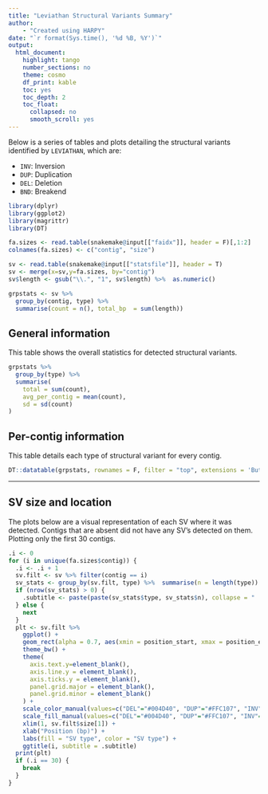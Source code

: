 ```yaml
---
title: "Leviathan Structural Variants Summary"
author:
    - "Created using HARPY"
date: "`r format(Sys.time(), '%d %B, %Y')`"
output:
  html_document:
    highlight: tango
    number_sections: no
    theme: cosmo
    df_print: kable
    toc: yes
    toc_depth: 2
    toc_float:
      collapsed: no
      smooth_scroll: yes
---
```


Below is a series of tables and plots detailing the structural variants
identified by `LEVIATHAN`, which are:

- `INV`: Inversion
- `DUP`: Duplication
- `DEL`: Deletion
- `BND`: Breakend

```r
library(dplyr)
library(ggplot2)
library(magrittr)
library(DT)
```


```r
fa.sizes <- read.table(snakemake@input[["faidx"]], header = F)[,1:2]
colnames(fa.sizes) <- c("contig", "size")
```

```r
sv <- read.table(snakemake@input[["statsfile"]], header = T)
sv <- merge(x=sv,y=fa.sizes, by="contig")
sv$length <- gsub("\\.", "1", sv$length) %>%  as.numeric()

grpstats <- sv %>%
  group_by(contig, type) %>%
  summarise(count = n(), total_bp  = sum(length))
```

## General information
This table shows the overall statistics for detected structural variants.
```r
grpstats %>%
  group_by(type) %>%
  summarise(
    total = sum(count),
    avg_per_contig = mean(count),
    sd = sd(count)
)
```

## Per-contig information
This table details each type of structural variant for every contig.
```r
DT::datatable(grpstats, rownames = F, filter = "top", extensions = 'Buttons', options = list(dom = 'Brtip', buttons = c('csv', 'pdf'), scrollX = TRUE))
```

---

## SV size and location
The plots below are a visual representation of each SV where it was detected.
Contigs that are absent did not have any SV's detected on them. Plotting only the first 30 contigs.

```r
.i <- 0
for (i in unique(fa.sizes$contig)) {
  .i <- .i + 1
  sv.filt <- sv %>% filter(contig == i)
  sv_stats <- group_by(sv.filt, type) %>%  summarise(n = length(type))
  if (nrow(sv_stats) > 0) {
    .subtitle <- paste(paste(sv_stats$type, sv_stats$n), collapse = " | ")
  } else {
    next
  }
  plt <- sv.filt %>%
    ggplot() +
    geom_rect(alpha = 0.7, aes(xmin = position_start, xmax = position_end, ymin = 0, ymax = 1, fill = type, color = type)) +
    theme_bw() +
    theme(
      axis.text.y=element_blank(),
      axis.line.y = element_blank(),
      axis.ticks.y = element_blank(),
      panel.grid.major = element_blank(),
      panel.grid.minor = element_blank()
    ) +
    scale_color_manual(values=c("DEL"="#004D40", "DUP"="#FFC107", "INV"="#1E88E5","BND"="#D81B60")) +
    scale_fill_manual(values=c("DEL"="#004D40", "DUP"="#FFC107", "INV"="#1E88E5","BND"="#D81B60")) +
    xlim(1, sv.filt$size[1]) +
    xlab("Position (bp)") +
    labs(fill = "SV type", color = "SV type") +
    ggtitle(i, subtitle = .subtitle)
  print(plt)
  if (.i == 30) {
    break
  }
}
```
